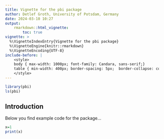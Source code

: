 ```yaml
---
title: Vignette for the pbi package
author: Detlef Groth, University of Potsdam, Germany
date: 2024-03-10 10:27
output: 
    rmarkdown::html_vignette:
        toc: true
vignette: >
  %\VignetteIndexEntry{Vignette for the pbi package}
  %\VignetteEngine{knitr::rmarkdown}
  %\VignetteEncoding{UTF-8}
include-before: |
    <style> 
    body { max-width: 1000px; font-family: Candara, sans-serif;} 
    table { min-width: 400px; border-spacing: 5px;  border-collapse: collapse; }
    </style>
---
```


```r
library(pbi)
ls(pbi)
```

## Introduction

Below you find example code for the package...

```r
x=1
print(x)
```

